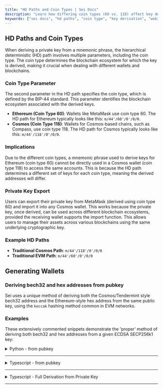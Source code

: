 ```yaml
---
title: "HD Paths and Coin Types | Sei Docs"
description: "Learn how differing coin types (60 vs. 118) affect key derivation and address generation for EVM and Cosmos on Sei."
keywords: ["sei docs", "hd paths", "coin type", "key derivation", "web3 docs"]
---
```


## **HD Paths and Coin Types**

When deriving a private key from a mnemonic phrase, the hierarchical deterministic (HD) path involves multiple parameters, including the coin type. The coin type determines the blockchain ecosystem for which the key is derived, making it crucial when dealing with different wallets and blockchains.

### **Coin Type Parameter**

The second parameter in the HD path specifies the coin type, which is defined by the BIP-44 standard. This parameter identifies the blockchain ecosystem associated with the derived keys.

- **Ethereum (Coin Type 60)**: Wallets like MetaMask use coin type 60. The HD path for Ethereum typically looks like this: `m/44'/60'/0'/0/0`.
- **Cosmos (Coin Type 118)**: Wallets for Cosmos-based chains, such as Compass, use coin type 118. The HD path for Cosmos typically looks like this: `m/44'/118'/0'/0/0`.

### **Implications**

Due to the different coin types, a mnemonic phrase used to derive keys for Ethereum (coin type 60) cannot be directly used in a Cosmos wallet (coin type 118) to access the same accounts. This is because the HD path determines a different set of keys for each coin type, meaning the derived addresses will differ.

### **Private Key Export**

Users can export their private key from MetaMask (derived using coin type 60) and import it into any Cosmos wallet. This works because the private key, once derived, can be used across different blockchain ecosystems, provided the receiving wallet supports the import function. This allows users to manage their assets across various blockchains using the same underlying cryptographic key.

### **Example HD Paths**

- **Traditional Cosmos Path**: `m/44'/118'/0'/0/0`
- **Traditional EVM Path**: `m/44'/60'/0'/0/0`

## **Generating Wallets**

### **Deriving bech32 and hex addresses from pubkey**

Sei uses a unique method of deriving both the Cosmos/Tendermint style bech32 address and the Ethereum-style hex address from the same public key, using the `keccak` hashing method common in EVM networks.


### **Examples**

These extensively commented snippets demonstrate the 'proper' method of deriving both bech32 and hex addresses from a given ECDSA SECP256k1 key:


<details>
<summary>Python - from pubkey</summary>

```python
import base64
import json
from hashlib import sha256, new as hashlib_new
from coincurve import PublicKey
from bech32 import bech32_encode, convertbits
from Crypto.Hash import keccak

# Example input, replace with the actual pubkey JSON string
pubkey_json = '{"@type":"/cosmos.crypto.secp256k1.PubKey","key":"Agmik4xkmF57hNjzykYHP3gRu1Mpae4B5BCiwx7jmRzI"}'

# Extract the base64-encoded key from the JSON-like string
pubkey_dict = json.loads(pubkey_json)
pubkey_base64 = pubkey_dict['key']

# Decode the base64-encoded public key
public_key_compressed = base64.b64decode(pubkey_base64)

# Ensure the public key length is 33 bytes (compressed key format)
if len(public_key_compressed) != 33:
    raise ValueError(f"Invalid public key length, expected 33 bytes for compressed format, got {len(public_key_compressed)}")

# Debugging: Print the public key details
print(f"Compressed public key (hex): {public_key_compressed.hex()}")

# SHA-256 on the compressed public key
sha256_digest = sha256(public_key_compressed).digest()
# Debugging: Print SHA-256 digest
print(f"SHA-256 Digest: {sha256_digest.hex()}")

# RIPEMD-160 on SHA-256 hash
ripemd160 = hashlib_new('ripemd160')
ripemd160.update(sha256_digest)
ripemd160_digest = ripemd160.digest()
# Debugging: Print RIPEMD-160 digest
print(f"RIPEMD-160 Digest: {ripemd160_digest.hex()}")

# Convert the digest to 5-bit groups for Bech32 encoding
five_bit_ripemd160 = convertbits(ripemd160_digest, 8, 5, pad=True)
bech32_address = bech32_encode("sei", five_bit_ripemd160)

print(f"Bech32 Cosmos Address: {bech32_address}")

# Decompress the public key to 65 bytes
public_key = PublicKey(public_key_compressed).format(compressed=False)

# Debugging: Print the public key details
print(f"Decompressed public key length: {len(public_key)}")
print(f"Decompressed public key (hex): {public_key.hex()}")

# Derive Ethereum Address using Keccak-256
keccak_hash = keccak.new(digest_bits=256)
keccak_hash.update(public_key[1:])  # Exclude the first byte (0x04)
digest_keccak = keccak_hash.digest()
eth_address = digest_keccak[-20:]
eth_address_hex = '0x' + eth_address.hex()

print(f"Ethereum Address: {eth_address_hex}")
```

</details>

---


<details>
<summary>Typescript - from pubkey</summary>

```typescript
import { fromBase64 } from '@cosmjs/encoding';
import { sha256 } from '@noble/hashes/sha256';
import { ripemd160 } from '@noble/hashes/ripemd160';
import { keccak_256 } from '@noble/hashes/sha3';
import { secp256k1 } from '@noble/curves/secp256k1';
import { bech32 } from 'bech32';

// Utility function to convert bits for Bech32 encoding
function convertBits(data: Uint8Array, fromBits: number, toBits: number, pad: boolean): number[] {
    let acc = 0;
    let bits = 0;
    const result: number[] = [];
    const maxv = (1 << toBits) - 1;

    for (const value of data) {
        acc = (acc << fromBits) | value;
        bits += fromBits;
        while (bits >= toBits) {
            bits -= toBits;
            result.push((acc >> bits) & maxv);
        }
    }

    if (pad) {
        if (bits > 0) {
            result.push((acc << (toBits - bits)) & maxv);
        }
    } else if (bits >= fromBits || ((acc << (toBits - bits)) & maxv)) {
        throw new Error('Unable to convert bits');
    }

    return result;
}

// Define the prefix for the Bech32 address (e.g., "sei" for Sei network)
const chainPrefix = 'sei';

// Public key JSON string (replace with actual data)
const pubkeyJson = '{"@type":"/cosmos.crypto.secp256k1.PubKey","key":"AiN+aFvHgjblWPaP9Er5p005JjPX3nj4I/+jA6W4BOho"}';

// Parse the JSON string to extract the public key in Base64 format
const pubkeyDict = JSON.parse(pubkeyJson);
const pubkeyBase64 = pubkeyDict.key;

console.log('Original public key JSON:', pubkeyJson);
console.log('Parsed public key object:', pubkeyDict);
console.log('Base64-encoded public key:', pubkeyBase64);

// Decode the Base64-encoded public key to its compressed form
const publicKeyCompressed = fromBase64(pubkeyBase64);

console.log('Compressed public key (bytes):', publicKeyCompressed);
console.log('Compressed public key (hex):', Buffer.from(publicKeyCompressed).toString('hex'));

// Perform SHA-256 hashing on the compressed public key
const sha256Digest = sha256(publicKeyCompressed);
console.log('SHA-256 hash of public key (hex):', Buffer.from(sha256Digest).toString('hex'));

// Perform RIPEMD-160 hashing on the SHA-256 digest
const ripemd160Digest = ripemd160(sha256Digest);
console.log('RIPEMD-160 hash of SHA-256 hash (hex):', Buffer.from(ripemd160Digest).toString('hex'));

// Convert the RIPEMD-160 digest to a 5-bit array for Bech32 encoding
const fiveBitArray = convertBits(ripemd160Digest, 8, 5, true);

// Encode the 5-bit array into a Bech32 address with the specified prefix
const bech32Address = bech32.encode(chainPrefix, fiveBitArray);

console.log(`Bech32 Cosmos Address: ${bech32Address}`);

// Decompress the public key to its uncompressed form (65 bytes) and exclude the first byte
const publicKeyUncompressed = secp256k1.ProjectivePoint.fromHex(publicKeyCompressed).toRawBytes(false).slice(1);

// Perform Keccak-256 hashing on the uncompressed public key to derive the Ethereum address
const keccakHash = keccak_256(publicKeyUncompressed);
const ethAddress = '0x' + Buffer.from(keccakHash.slice(-20)).toString('hex');

console.log('Uncompressed public key (hex):', Buffer.from(publicKeyUncompressed).toString('hex'));
console.log('Keccak-256 hash of uncompressed public key (hex):', Buffer.from(keccakHash).toString('hex'));
console.log(`Ethereum Address: ${ethAddress}`);
```

</details>

---


<details>
<summary>Typescript - Full Derivation from Private Key</summary>

```typescript
import { sha256 } from '@noble/hashes/sha256';
import { ripemd160 } from '@noble/hashes/ripemd160';
import { keccak_256 } from '@noble/hashes/sha3';
import { secp256k1 } from '@noble/curves/secp256k1';
import { bech32 } from 'bech32';

// Utility function to convert bits for Bech32 encoding
function convertBits(data: Uint8Array, fromBits: number, toBits: number, pad: boolean): number[] {
    let acc = 0;
    let bits = 0;
    const result: number[] = [];
    const maxv = (1 << toBits) - 1;

    for (const value of data) {
        acc = (acc << fromBits) | value;
        bits += fromBits;
        while (bits >= toBits) {
            bits -= toBits;
            result.push((acc >> bits) & maxv);
        }
    }

    if (pad) {
        if (bits > 0) {
            result.push((acc << (toBits - bits)) & maxv);
        }
    } else if (bits >= fromBits || ((acc << (toBits - bits)) & maxv)) {
        throw new Error('Unable to convert bits');
    }

    return result;
}

// Function to generate addresses from a private key
function generateAddresses(privateKeyHex: string): { seiAddress: string, ethAddress: string } {
    // Ensure the private key is exactly 32 bytes long
    const privateKey = Uint8Array.from(Buffer.from(privateKeyHex.padStart(64, '0'), 'hex'));
    if (privateKey.length !== 32) {
        throw new Error('Private key must be 32 bytes long.');
    }
    
    // Derive the compressed public key from the private key
    const publicKey = secp256k1.getPublicKey(privateKey, true);
    const publicKeyBytes = publicKey;

    // Perform SHA-256 hashing on the compressed public key
    const sha256Digest = sha256(publicKeyBytes);

    // Perform RIPEMD-160 hashing on the SHA-256 digest
    const ripemd160Digest = ripemd160(sha256Digest);

    // Convert the RIPEMD-160 digest to a 5-bit array for Bech32 encoding
    const fiveBitArray = convertBits(ripemd160Digest, 8, 5, true);

    // Bech32 address with "sei" prefix
    const seiAddress = bech32.encode('sei', fiveBitArray, 256);

    // Derive the uncompressed public key from the private key and exclude the first byte
    const publicKeyUncompressed = secp256k1.getPublicKey(privateKey, false).slice(1);

    // Perform Keccak-256 hashing on the uncompressed public key to derive the Ethereum address
    const keccakHash = keccak_256(publicKeyUncompressed);
    const ethAddress = `0x${Buffer.from(keccakHash).slice(-20).toString('hex')}`;

    return { seiAddress, ethAddress };
}

// Example usage of the generateAddresses function
const privateKeyHex = '907ab4bf7fc60cff';
const { seiAddress, ethAddress } = generateAddresses(privateKeyHex);

console.log(`Sei Address: ${seiAddress}`);
console.log(`Ethereum Address: ${ethAddress}`);
```

</details>

---

